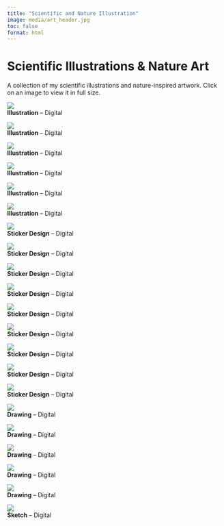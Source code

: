```yaml
---
title: "Scientific and Nature Illustration"
image: media/art_header.jpg
toc: false
format: html
---
```


::: container
<h1>Scientific Illustrations & Nature Art</h1>

<p>A collection of my scientific illustrations and nature-inspired artwork. Click on an image to view it in full size.</p>
:::

::: gallery-container

::: gallery-item
[![](media/leopard_seal.jpg)](media/leopard_seal.jpg)\
**Illustration** -- Digital
:::

::: gallery-item
[![](media/n_elephant_seal.jpg)](media/n_elephant_seal.jpg)\
**Illustration** -- Digital
:::

::: gallery-item
[![](media/california_sea_lion.jpg)](media/california_sea_lion.jpg)\
**Illustration** -- Digital
:::

::: gallery-item
[![](media/harbor_seal.jpg)](media/harbor_seal.jpg)\
**Illustration** -- Digital
:::

::: gallery-item
[![](media/sealposter.png)](media/sealposter.png)\
**Illustration** -- Digital
:::

::: gallery-item
[![](media/spider.png)](media/spider.png)\
**Illustration** -- Digital
:::

::: gallery-item
[![](media/bluewhale.jpg)](media/bluewhale.jpg)\
**Sticker Design** -- Digital
:::

::: gallery-item
[![](media/beakedwhale.jpeg)](media/beakedwhale.jpeg)\
**Sticker Design** -- Digital
:::

::: gallery-item
[![](media/humpback.jpeg)](media/humpback.jpeg)\
**Sticker Design** -- Digital
:::

::: gallery-item
[![](media/southright.jpeg)](media/southright.jpeg)\
**Sticker Design** -- Digital
:::

::: gallery-item
[![](media/chunkness.png)](media/chunkness.png)\
**Sticker Design** -- Digital
:::

::: gallery-item
[![](media/leopardseal.jpeg)](media/leopardseal.jpeg)\
**Sticker Design** -- Digital
:::

::: gallery-item
[![](media/manatee.png)](media/manatee.png)\
**Sticker Design** -- Digital
:::

::: gallery-item
[![](media/orcamoon.jpeg)](media/orcamoon.jpeg)\
**Sticker Design** -- Digital
:::

::: gallery-item
[![](media/bananaseal.jpeg)](media/bananaseal.jpeg)\
**Sticker Design** -- Digital
:::

::: gallery-item
[![](media/mompup.jpg)](media/mompup.jpg)\
**Drawing** -- Digital
:::

::: gallery-item
[![](media/sealkelp.jpg)](media/sealkelp.jpg)\
**Drawing** -- Digital
:::

::: gallery-item
[![](media/wedseal.jpeg)](media/wedseal.jpeg)\
**Drawing** -- Digital
:::

::: gallery-item
[![](media/seaslug.jpg)](media/seaslug.jpg)\
**Drawing** -- Digital
:::

::: gallery-item
[![](media/taki.jpeg)](media/taki.jpeg)\
**Drawing** -- Digital
:::

::: gallery-item
[![](media/nesboys.jpeg)](media/nesboys.jpeg)\
**Sketch** -- Digital
:::
:::